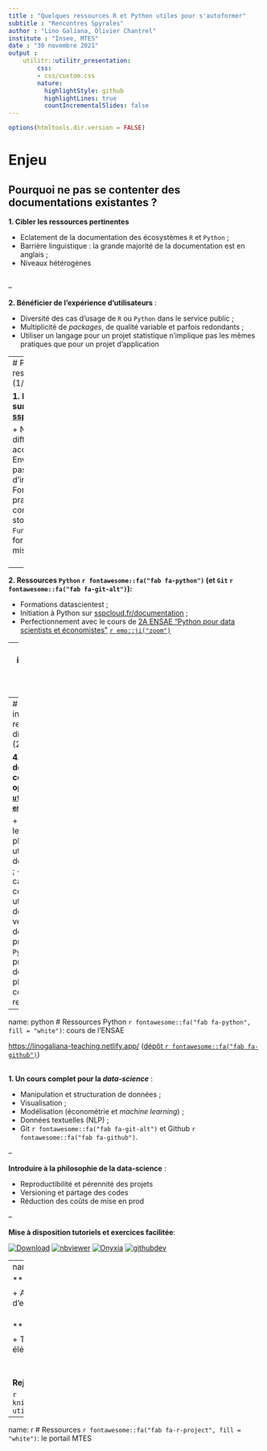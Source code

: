 ```yaml
---
title : "Quelques ressources R et Python utiles pour s'autoformer"
subtitle : "Rencontres Spyrales"
author : "Lino Galiana, Olivier Chantrel"
institute : "Insee, MTES"
date : "30 novembre 2021"
output :
    utilitr::utilitr_presentation:
        css:
        - css/custom.css
        nature:
          highlightStyle: github
          highlightLines: true
          countIncrementalSlides: false
---
```


```r
options(htmltools.dir.version = FALSE)
```



# Enjeu

## Pourquoi ne pas se contenter des documentations existantes ?


**1. Cibler les ressources pertinentes**

- Eclatement de la documentation des écosystèmes `R` et `Python` ; <br>
- Barrière linguistique : la grande majorité de la documentation est en anglais ; <br>
- Niveaux hétérogènes
<br><br>

--

**2. Bénéficier de l'expérience d'utilisateurs** :

- Diversité des cas d'usage de `R` ou `Python` dans le service public ; <br>
- Multiplicité de *packages*, de qualité variable et parfois redondants ; <br>
- Utiliser un langage pour un projet statistique n'implique pas les mêmes pratiques
que pour un projet d'application

---
# Panorama incomplet des ressources disponibles (1/2)


**1. Modules d'autoformation sur [sspcloud.fr/documentation](https://www.sspcloud.fr/documentation);**

+ Notebooks pédagogiques, différents niveaux accessibles
+ Environnements normalisés: pas de problèmes d'installation de *packages*
+ Formation aux bonnes pratiques: modularité, contrôle de version, stockage séparé du code
+ `Funcamp` pour découvrir sous forme ludique `R` (avec des missions à la `Zelda`)
<br><br>

--

**2. Ressources `Python` `r fontawesome::fa("fab fa-python")` (et `Git` `r fontawesome::fa("fab fa-git-alt")`):**

+ Formations datascientest ;
+ Initiation à Python sur [sspcloud.fr/documentation](https://www.sspcloud.fr/documentation) ;
+ Perfectionnement avec le cours de [2A ENSAE "Python pour data scientists et économistes"](https://linogaliana-teaching.netlify.app/) [`r emo::ji("zoom")`](#python)
    
---
# Panorama incomplet des ressources disponibles (1/2)

**3. Ressources `R` (et `Git` `r fontawesome::fa("fab fa-git-alt")`):**

+ [Portail MTES](https://mtes-mct.github.io/parcours-r/) [`r emo::ji("zoom")`](#r) ;
+ Formations sur des points plus spécifiques. ex: [Travail collaboratif avec R](https://linogaliana.gitlab.io/collaboratif/)
+ Et bien d'autres formations de qualité (certaines référencées par [spyrales.fr](https://www.spyrales.fr/))


--
# Panorama incomplet des ressources disponibles (2/2)

**4. La documentation collaborative et open-source [`utilitR`](https://www.utilitr.org/) [`r emo::ji("zoom")`](#utilitr)**:

+ Née à l'Insee, le public visé est plus large (tout utilisateur de données avec `R`) ;
+ Couvrir des cas d'usage courants des utilisateurs de données ;
+ A venir un guide des bonnes pratiques `R` et `Python` orienté projet de données ;
+ Déjà plus de 25 contributeurs, rejoignez-nous !


---
name: python
# Ressources Python `r fontawesome::fa("fab fa-python", fill = "white")`: cours de l'ENSAE

[https://linogaliana-teaching.netlify.app/](https://linogaliana-teaching.netlify.app/)
([dépôt `r fontawesome::fa("fab fa-github")`](https://github.com/linogaliana/python-datascientist))
<br><br> 

**1. Un cours complet pour la _data-science_** :

+ Manipulation et structuration de données ;
+ Visualisation ;
+ Modélisation (économétrie et _machine learning_) ;
+ Données textuelles (NLP) ;
+ Git `r fontawesome::fa("fab fa-git-alt")` et Github `r fontawesome::fa("fab fa-github")`.
<br>

--

**Introduire à la philosophie de la data-science** :

+ Reproductibilité et pérennité des projets
+ Versioning et partage des codes
+ Réduction des coûts de mise en prod
<br>

--

**Mise à disposition tutoriels et exercices facilitée**:


<a href="https://github.com/linogaliana/python-datascientist/blob/master/content/course/manipulation/02a_pandas_tutorial.Rmd.ipynb" class="github"><i class="fab fa-github"></i></a>
[![Download](https://img.shields.io/badge/Download-Notebook-important?logo=Jupyter)](https://downgit.github.io/#/home?url=https://github.com/linogaliana/python-datascientist/blob/master/content/course/manipulation/02a_pandas_tutorial.Rmd.ipynb)
[![nbviewer](https://img.shields.io/badge/Visualize-nbviewer-blue?logo=Jupyter)](https://nbviewer.jupyter.org/github/linogaliana/python-datascientist/blob/master/content/course/manipulation/02a_pandas_tutorial.Rmd.ipynb)
[![Onyxia](https://img.shields.io/badge/SSPcloud-Tester%20via%20SSP--cloud-informational&color=yellow?logo=Python)](https://datalab.sspcloud.fr/launcher/inseefrlab-helm-charts-datascience/jupyter?onyxia.friendlyName=Â«python-datascientistÂ»&resources.requests.memory=Â«4GiÂ»&security.allowlist.enabled=false&init.personalInit=Â«https://raw.githubusercontent.com/linogaliana/python-datascientist/master/init_onyxia.shÂ»)
[![githubdev](https://open.vscode.dev/badges/open-in-vscode.svg)](https://github.dev/linogaliana/python-datascientist/content/course/manipulation/02a_pandas_tutorial.Rmd.ipynb)



---
name: utilitr
# Ressources `r fontawesome::fa("fab fa-r-project", fill = "white")`: `utilitR`


** 1. Un positionnement différent de celui d'une formation**:

+ Approche par les cas d'usage ;
+ Recommandations et conseils issus de débats sur [Github](https://github.com/InseeFrLab/utilitR) ;
+ Point d'entrée avec de nombreuses références;
<br><br>

** 2. Une documentation complète pour statisticiens/_data-scientists_ **;

+ Tout est disponible sur [https://www.utilitr.org](https://www.utilitr.org)
+ Bientôt un guide des bonnes pratiques
+ Aussi des éléments sur `Git`.

<br><br>
**Rejoignez l'équipe des contributeurs ! **

```r
knitr::include_graphics("https://raw.githubusercontent.com/InseeFrLab/utilitR/master/resources/logo-utilitr.png")
```

---
name: r
# Ressources `r fontawesome::fa("fab fa-r-project", fill = "white")`: le portail MTES


